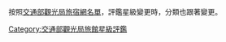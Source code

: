 按照[http://taiwanstay.net.tw/# 交通部觀光局旅宿網名單]，評鑑星級變更時，分類也跟著變更。

[[Category:交通部觀光局旅館星級評鑑|Category:交通部觀光局旅館星級評鑑]]